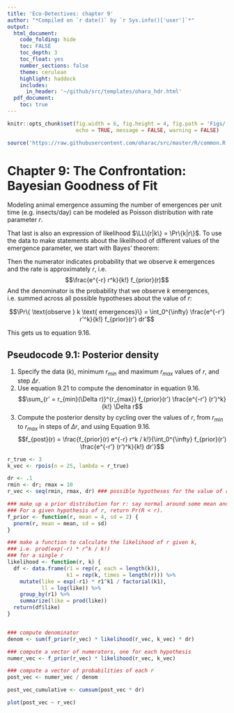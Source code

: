 ```yaml
---
title: 'Eco-Detectives: chapter 9'
author: "*Compiled on `r date()` by `r Sys.info()['user']`*"
output: 
  html_document:
    code_folding: hide
    toc: FALSE
    toc_depth: 3
    toc_float: yes
    number_sections: false
    theme: cerulean
    highlight: haddock
    includes: 
      in_header: '~/github/src/templates/ohara_hdr.html'
  pdf_document:
    toc: true
---
```


``` r

knitr::opts_chunk$set(fig.width = 6, fig.height = 4, fig.path = 'Figs/',
                      echo = TRUE, message = FALSE, warning = FALSE)

source('https://raw.githubusercontent.com/oharac/src/master/R/common.R')

```

$\newcommand{\E}{\mathbb{E}} \newcommand{\Var}{\mathrm{Var}}$ 
$\newcommand{\L}{\mathcal{L}} \newcommand{\LL}{\mathcal{L}}$

# Chapter 9: The Confrontation: Bayesian Goodness of Fit

Modeling animal emergence  assuming the number of emergences per unit time (e.g. insects/day) can be modeled as Poisson distribution with rate parameter $r$.

\begin{align*}
  &\Pr\{data | hypothesis\}\\
  &= \Pr\{\text{$k$ emergences in a single period | emergence rate is $r$}\}\\
  &= \Pr\{k | r\} = \frac{e^{-r}r^k}{k!}
\end{align*}

That last is also an expression of likelihood $\LL\{r|k\} = \Pr\{k|r\}$.  To use the data to make statements about the likelihood of different values of the emergence parameter, we start with Bayes' theorem:

\begin{align*}
  \Pr\{\text{ rate is $r$ | $k$ emergences }\}
  &= \frac{\Pr\{\text{$k$ emergences | rate is $r$}\} \text{Prior}\{r\}} {\Pr\{\text{$k$ emergences}\}}
\end{align*}

Then the numerator indicates probability that we observe $k$ emergences and the rate is approximately $r$, i.e. 
$$\frac{e^{-r} r^k}{k!} f_{prior}(r)$$
And the denominator is the probability that we observe $k$ emergences, i.e. summed across all possible hypotheses about the value of $r$:

$$\Pr\{ \text{observe } k \text{ emergences}\} = \int_0^{\infty} \frac{e^{-r'} r'^k}{k!} f_{prior}(r') dr'$$

This gets us to equation 9.16.

## Pseudocode 9.1: Posterior density

1. Specify the data ($k$), minimum $r_{min}$ and maximum $r_{max}$ values of $r$, and step $\Delta r$.
2. Use equation 9.21 to compute the denominator in equation 9.16.
$$\sum_{r' = r_{min}(\Delta r)}^{r_{max}} f_{prior}(r') \frac{e^{-r'} (r')^k}{k!} \Delta r$$
3. Compute the posterior density by cycling over the values of $r$, from $r_{min}$ to $r_{max}$ in steps of $\Delta r$, and using Equation 9.16.
$$f_{post}(r) = \frac{f_{prior}(r) e^{-r} r^k / k!}{\int_0^{\infty} f_{prior}(r') \frac{e^{-r'} (r')^k}{k!} dr'}$$

``` r

r_true <- 3
k_vec <- rpois(n = 25, lambda = r_true)

dr <- .1
rmin <- dr; rmax = 10
r_vec <- seq(rmin, rmax, dr) ### possible hypotheses for the value of r

### make up a prior distribution for r: say normal around some mean and sd.
### For a given hypothesis of r, return Pr(R < r).
f_prior <- function(r, mean = 4, sd = 2) {
  pnorm(r, mean = mean, sd = sd)
}

### make a function to calculate the likelihood of r given k,
### i.e. prod(exp(-r) * r^k / k!)
### for a single r
likelihood <- function(r, k) {
  df <- data.frame(r1 = rep(r, each = length(k)),
                   k1 = rep(k, times = length(r))) %>%
    mutate(like = exp(-r1) * r1^k1 / factorial(k1),
           ll = log(like)) %>%
    group_by(r1) %>%
    summarize(like = prod(like))
  return(df$like)
}


### compute denominator
denom <- sum(f_prior(r_vec) * likelihood(r_vec, k_vec) * dr)

### compute a vector of numerators, one for each hypothesis
numer_vec <- f_prior(r_vec) * likelihood(r_vec, k_vec)

### compute a vector of probabilities of each r
post_vec <- numer_vec / denom

post_vec_cumulative <- cumsum(post_vec * dr)

plot(post_vec ~ r_vec)
```

